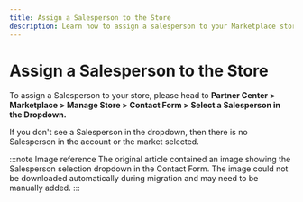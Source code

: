 ```yaml
---
title: Assign a Salesperson to the Store
description: Learn how to assign a salesperson to your Marketplace store.
---
```


# Assign a Salesperson to the Store

To assign a Salesperson to your store, please head to **Partner Center > Marketplace > Manage Store > Contact Form > Select a Salesperson in the Dropdown.**

If you don't see a Salesperson in the dropdown, then there is no Salesperson in the account or the market selected.

:::note Image reference
The original article contained an image showing the Salesperson selection dropdown in the Contact Form. The image could not be downloaded automatically during migration and may need to be manually added.
:::

<!-- Original image URL was: https://content.api.getguru.com/files/view/a40b7b6d-a895-40eb-a1ad-cf67854f0150 -->